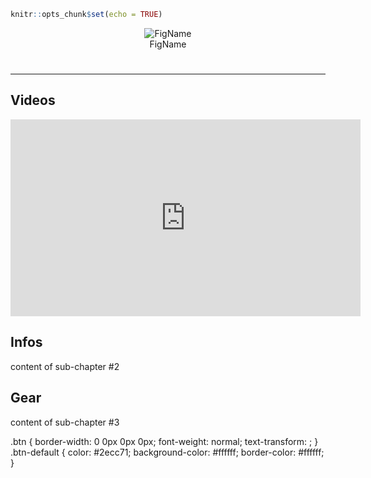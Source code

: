 

```r
knitr::opts_chunk$set(echo = TRUE)
```



<center>
![FigName](Couverture Somniorum 2019YTBE.jpeg)
</center>



# {.tabset .tabset-fade .tabset-pills}
***

## Videos
<iframe width="560" height="315" src="https://youtu.be.com/embed/RJOBr5nj6Y4" frameborder="0" allowfullscreen></iframe>
## Infos
content of sub-chapter #2

## Gear
content of sub-chapter #3

.btn {
    border-width: 0 0px 0px 0px;
    font-weight: normal;
    text-transform: ;
}
.btn-default {
    color: #2ecc71;
    background-color: #ffffff;
    border-color: #ffffff;
}

